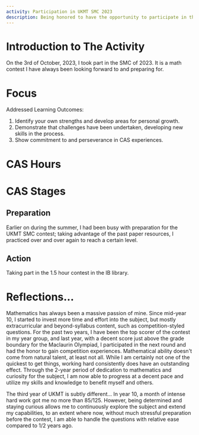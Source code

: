 ```yaml
---
activity: Participation in UKMT SMC 2023
description: Being honored to have the opportunity to participate in this year's UKMT Senior Maths Challenge, I'd like to showcase my own reflections.
---
```


# Introduction to The Activity

On the 3rd of October, 2023, I took part in the SMC of 2023. It is a math contest I have always been looking forward to and preparing for.

# Focus

Addressed Learning Outcomes:

1. Identify your own strengths and develop areas for personal growth.
2. Demonstrate that challenges have been undertaken, developing new skills in the process.
3. Show commitment to and perseverance in CAS experiences.

# CAS Hours

<CASStrandsHours creativityHours={1.5} activityHours={0} serviceHours={0} />

# CAS Stages

## Preparation

Earlier on during the summer, I had been busy with preparation for the UKMT SMC contest; taking advantage of the past paper resources, I practiced over and over again to reach a certain level.

## Action

Taking part in the 1.5 hour contest in the IB library.

# Reflections...

Mathematics has always been a massive passion of mine. Since mid-year 10, I started to invest more time and effort into the subject, but mostly extracurricular and beyond-syllabus content, such as competition-styled questions. For the past two years, I have been the top scorer of the contest in my year group, and last year, with a decent score just above the grade boundary for the Maclaurin Olympiad, I participated in the next round and had the honor to gain competition experiences. Mathematical ability doesn't come from natural talent, at least not all. While I am certainly not one of the quickest to get things, working hard consistently does have an outstanding effect. Through the 2-year period of dedication to mathematics and curiosity for the subject, I am now able to progress at a decent pace and utilize my skills and knowledge to benefit myself and others.

The third year of UKMT is subtly different... In year 10, a month of intense hard work got me no more than 85/125. However, being determined and staying curious allows me to continuously explore the subject and extend my capabilities, to an extent where now, without much stressful preparation before the contest, I am able to handle the questions with relative ease compared to 1/2 years ago.
